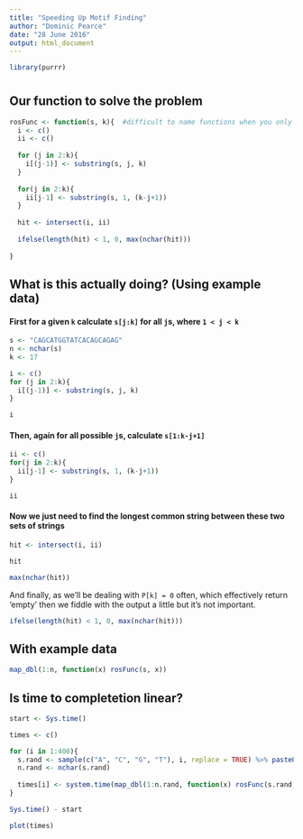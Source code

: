 ```yaml
---
title: "Speeding Up Motif Finding"
author: "Dominic Pearce"
date: "28 June 2016"
output: html_document
---
```


```r
library(purrr)
```

# {.tabset}

## Our function to solve the problem
```r
rosFunc <- function(s, k){  #difficult to name functions when you only slightly understand what they do
  i <- c()
  ii <- c()
  
  for (j in 2:k){
    i[(j-1)] <- substring(s, j, k)
  }
  
  for(j in 2:k){
    ii[j-1] <- substring(s, 1, (k-j+1))
  }
  
  hit <- intersect(i, ii)
  
  ifelse(length(hit) < 1, 0, max(nchar(hit)))
  
}
```

## What is this actually doing? (Using example data)

#### First for a given `k` calculate `s[j:k]` for all `j`s, where `1 < j < k`
```r
s <- "CAGCATGGTATCACAGCAGAG"
n <- nchar(s)
k <- 17

i <- c()
for (j in 2:k){
  i[(j-1)] <- substring(s, j, k)
}

i
```

#### Then, again for all possible `j`s, calculate `s[1:k-j+1]`
```r
ii <- c()
for(j in 2:k){
  ii[j-1] <- substring(s, 1, (k-j+1))
}

ii
```

#### Now we just need to find the longest common string between these two sets of strings
```r
hit <- intersect(i, ii)

hit

max(nchar(hit))
```

And finally, as we'll be dealing with `P[k] = 0` often, which effectively return 'empty' then we fiddle with the output a little but it's not important.
```r
ifelse(length(hit) < 1, 0, max(nchar(hit)))
```

## With example data
```r
map_dbl(1:n, function(x) rosFunc(s, x))
```

## Is time to completetion linear?
```r
start <- Sys.time()

times <- c()

for (i in 1:400){
  s.rand <- sample(c("A", "C", "G", "T"), i, replace = TRUE) %>% paste0(collapse = "")
  n.rand <- nchar(s.rand)
  
  times[i] <- system.time(map_dbl(1:n.rand, function(x) rosFunc(s.rand, x)))
}

Sys.time() - start

plot(times)
```

